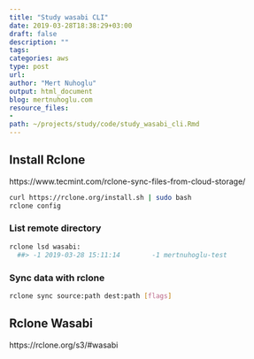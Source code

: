 ```yaml
---
title: "Study wasabi CLI"
date: 2019-03-28T18:38:29+03:00 
draft: false
description: ""
tags:
categories: aws
type: post
url:
author: "Mert Nuhoglu"
output: html_document
blog: mertnuhoglu.com
resource_files:
-
path: ~/projects/study/code/study_wasabi_cli.Rmd
---
```


## Install Rclone

https://www.tecmint.com/rclone-sync-files-from-cloud-storage/

``` bash
curl https://rclone.org/install.sh | sudo bash
rclone config
``` 

### List remote directory

``` bash
rclone lsd wasabi:
  ##> -1 2019-03-28 15:11:14        -1 mertnuhoglu-test
``` 

### Sync data with rclone

``` bash
rclone sync source:path dest:path [flags]
``` 

## Rclone Wasabi

https://rclone.org/s3/#wasabi

